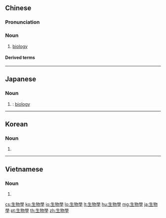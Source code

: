 {{also|生物学}}
==Chinese==
{{zh-forms|s=生物学|type=21}}

===Pronunciation===
{{zh-pron
|m=shēngwùxué
|c=saang1 mat6 hok6
|h=pfs=sâng-vu̍t-ho̍k
|mn=seng-bu̍t-ha̍k
|cat=n
}}

===Noun===
{{zh-noun}}

# [[biology]]

====Derived terms====
{{zh-der|分子生物學|演化發育生物學}}

{{zh-cat|Sciences}}

----

==Japanese==
{{ja-kanjitab|せい|ぶつ|がく|yomi=on}}

===Noun===
{{ja-noun|shin=生物学|せいぶつがく}}

# {{kyujitai spelling of|幾何学|lang=ja}}: [[biology]]

----

==Korean==
{{ko-hanjatab}}

===Noun===
{{ko-noun|hj|hangeul=생물학}}

# {{hanja form of|생물학|[[biology]]}}

----

==Vietnamese==
{{vi-hantutab}}

===Noun===
{{vi-hantu}}

# {{han tu form of|sinh vật học|[[biology]]}}

[[cs:生物學]]
[[ko:生物學]]
[[io:生物學]]
[[lo:生物學]]
[[lt:生物學]]
[[hu:生物學]]
[[mg:生物學]]
[[ja:生物學]]
[[pt:生物學]]
[[th:生物學]]
[[zh:生物學]]